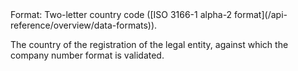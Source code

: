 <ParamField body="CountryCode" type="string">     
Format: Two-letter country code ([ISO 3166-1 alpha-2 format](/api-reference/overview/data-formats)).

The country of the registration of the legal entity, against which the company number format is validated. 
</ParamField>